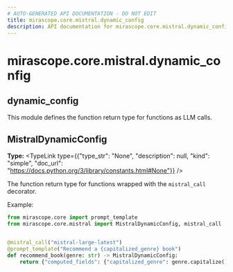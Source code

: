 ```yaml
---
# AUTO-GENERATED API DOCUMENTATION - DO NOT EDIT
title: mirascope.core.mistral.dynamic_config
description: API documentation for mirascope.core.mistral.dynamic_config
---
```


# mirascope.core.mistral.dynamic_config

## <ApiType type="Module" path="core/mistral/dynamic_config" symbolName="dynamic_config" /> dynamic_config

This module defines the function return type for functions as LLM calls.

## <ApiType type="Attribute" path="core/mistral/dynamic_config" symbolName="MistralDynamicConfig" /> MistralDynamicConfig

**Type:** <TypeLink type={{"type_str": "None", "description": null, "kind": "simple", "doc_url": "https://docs.python.org/3/library/constants.html#None"}} />

The function return type for functions wrapped with the `mistral_call` decorator.

Example:

```python
from mirascope.core import prompt_template
from mirascope.core.mistral import MistralDynamicConfig, mistral_call


@mistral_call("mistral-large-latest")
@prompt_template("Recommend a {capitalized_genre} book")
def recommend_book(genre: str) -> MistralDynamicConfig:
    return {"computed_fields": {"capitalized_genre": genre.capitalize()}}
```



